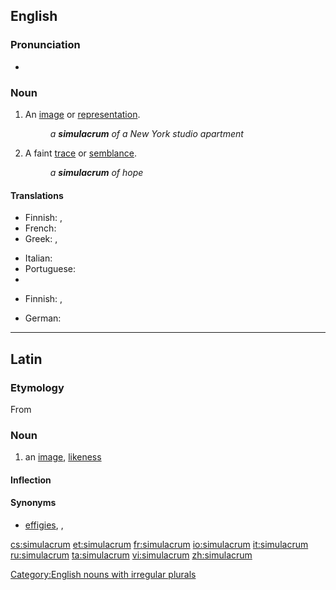 ==English==

===Pronunciation===
* {{IPA|/ˌsimjəˈleɪkrəm/}}

===Noun===
{{en-noun|pl2=simulacra}}
{{wikipedia}}
# An [[image]] or [[representation]].
#: ''a '''simulacrum''' of a New York studio apartment''
# A faint [[trace]] or [[semblance]].
#: ''a '''simulacrum''' of hope''

====Translations====
{{trans-top|image or representation}}
* Finnish: {{t+|fi|kuva}}, {{t+|fi|malli}}
* French: {{t+|fr|simulacre|m}}
* Greek: {{t+|el|απείκασμα|n|tr=apeikasma}}, {{t+|el|επίφαση|f|tr=epifasi}}
{{trans-mid}}
* Italian: {{t+|it|simulacro|m}}
* Portuguese: {{t+|pt|simulacro|m}}
* {{trreq|es}}
{{trans-bottom}}

{{trans-top|faint trace}}
* Finnish: {{t-|fi|pilkahdus}}, {{t-|fi|häivä}}
{{trans-mid}}
* German: {{t-|de|Scheinbild|n}}
{{trans-bottom}}

[[Category:English nouns with irregular plurals]]

----

==Latin==

===Etymology===
From {{term|simulo|simulō|lang=la}}

===Noun===
{{la-noun|simulācrum|simulacri|simulācrī|n|second}}

# an [[image]], [[likeness]]

====Inflection====
{{la-decl-2nd-N|simulacr|simulācr}}

====Synonyms====
* {{sense|image, likeness}} [[effigies]], {{l|la|imago|imāgō}}, {{l|la|statua}}

[[cs:simulacrum]]
[[et:simulacrum]]
[[fr:simulacrum]]
[[io:simulacrum]]
[[it:simulacrum]]
[[ru:simulacrum]]
[[ta:simulacrum]]
[[vi:simulacrum]]
[[zh:simulacrum]]